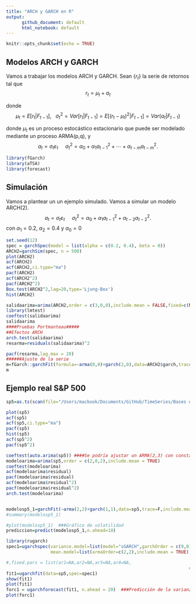 ```yaml
---
title: "ARCH y GARCH en R"
output: 
      github_document: default
      html_notebook: default
---
```


```r
knitr::opts_chunk$set(echo = TRUE)
```

## Modelos ARCH y GARCH

Vamos a trabajar los modelos ARCH y GARCH. Sean $\{r_t\}$ la serie de retornos tal que $$r_{t}=\mu_{t}+a_{t}$$

donde 	$$\mu_{t}=E[r_{t}|F_{t-1}],\  \  \  \sigma^{2}_{t}=Var[r_{t}|F_{t-1}]=E[(r_{t}-\mu_{t})^{2}|F_{t-1}]=Var(a_{t}|F_{t-1})$$

donde $\mu_t$ es un proceso estocástico estacionario que puede ser modelado mediante un proceso ARMA(p,q), y 
	$$a_{t}=\sigma_{t}\varepsilon_{t}\  \  \  \  \  \sigma^{2}_{t}=\alpha_{0}+\alpha_{1}a_{t-1}^{2}+\cdots+\alpha_{t-m}a_{t-m}^{2}.$$ 
```r
library(fGarch)
library(aTSA)
library(forecast)
```

## Simulación

Vamos a plantear un un ejemplo simulado. Vamos a simular un modelo ARCH(2).
$$a_{t}=\sigma_{t}\varepsilon_{t}\  \  \  \  \  \sigma^{2}_{t}=\alpha_{0}+\alpha_{1}a_{t-1}^{2}+\alpha_{t-2}a_{t-2}^{2}.$$ 
con $\alpha_1=0.2$, $\alpha_2=0.4$ y $\alpha_0=0$
```r
set.seed(12)
spec = garchSpec(model = list(alpha = c(0.2, 0.4), beta = 0))
ARCH2=garchSim(spec, n = 500)
plot(ARCH2)
acf(ARCH2)
acf(ARCH2,ci.type="ma")
pacf(ARCH2)
acf(ARCH2^2)
pacf(ARCH2^2)
Box.test(ARCH2^2,lag=20,type='Ljung-Box')
hist(ARCH2)

```

```r
salidaarima=arima(ARCH2,order = c(3,0,0),include.mean = FALSE,fixed=c(NA,NA,NA))
library(lmtest)
coeftest(salidaarima)
salidaarima
####Pruebas Portmanteau#####
##Efectos ARCH
arch.test(salidaarima)
resarma=residuals(salidaarima)^2

pacf(resarma,lag.max = 20)
######Ajuste de la serie
m=fGarch::garchFit(formula=~arma(0,0)+garch(2,0),data=ARCH2$garch,trace=F,include.mean = FALSE)
m
```

## Ejemplo real S&P 500

```r
sp5=as.ts(scan(file="/Users/macbook/Documents/GitHub/TimeSeries/Bases de Datos/SP500.txt"))

plot(sp5)
acf(sp5)
acf(sp5,ci.type="ma") 
pacf(sp5)
hist(sp5)
acf(sp5^2)
pacf(sp5^2)
```

```r
coeftest(auto.arima(sp5)) ####Se podría ajustar un ARMA(2,3) con constante
modeloarima=arima(sp5,order = c(2,0,2),include.mean = TRUE)
coeftest(modeloarima)
acf(modeloarima$residual)
pacf(modeloarima$residual)
acf(modeloarima$residual^2)
pacf(modeloarima$residual^2)
arch.test(modeloarima)



```

```r
modelosp5_1=garchFit(~arma(2,2)+garch(1,1),data=sp5,trace=F,include.mean=T)
#summary(modelosp5_1)

#plot(modelosp5_1)  ###Gráfico de volatilidad
prediccion=predict(modelosp5_1,n.ahead=10)

library(rugarch)
spec1=ugarchspec(variance.model=list(model="sGARCH",garchOrder = c(9,0)),
                 mean.model=list(armaOrder=c(2,2),include.mean = TRUE),distribution.model = "norm")

#,fixed.pars = list(ar1=NA,ar2=NA,ar3=NA,ar4=NA,
                                                                      #                            alpha1=NA)
fit1=ugarchfit(data=sp5,spec=spec1)
show(fit1)
plot(fit1)
forc1 = ugarchforecast(fit1, n.ahead = 20)  ###Predicción de la varianza condicional
plot(forc1)
```


